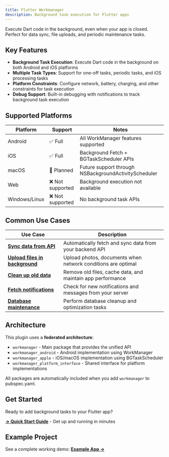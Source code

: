 ```yaml
---
title: Flutter Workmanager
description: Background task execution for Flutter apps
---
```


Execute Dart code in the background, even when your app is closed. Perfect for data sync, file uploads, and periodic maintenance tasks.

## Key Features

- **Background Task Execution**: Execute Dart code in the background on both Android and iOS platforms
- **Multiple Task Types**: Support for one-off tasks, periodic tasks, and iOS processing tasks  
- **Platform Constraints**: Configure network, battery, charging, and other constraints for task execution
- **Debug Support**: Built-in debugging with notifications to track background task execution

## Supported Platforms

| Platform | Support | Notes |
|----------|---------|--------|
| Android | ✅ Full | All WorkManager features supported |
| iOS | ✅ Full | Background Fetch + BGTaskScheduler APIs |
| macOS | 🚧 Planned | Future support through NSBackgroundActivityScheduler |
| Web | ❌ Not supported | Background execution not available |
| Windows/Linux | ❌ Not supported | No background task APIs |

## Common Use Cases

| Use Case | Description |
|----------|-------------|
| **[Sync data from API](usecases/data-sync)** | Automatically fetch and sync data from your backend API |
| **[Upload files in background](usecases/upload-files)** | Upload photos, documents when network conditions are optimal |
| **[Clean up old data](usecases/periodic-cleanup)** | Remove old files, cache data, and maintain app performance |
| **[Fetch notifications](usecases/fetch-notifications)** | Check for new notifications and messages from your server |
| **[Database maintenance](usecases/database-maintenance)** | Perform database cleanup and optimization tasks |

## Architecture

This plugin uses a **federated architecture**:
- `workmanager` - Main package that provides the unified API
- `workmanager_android` - Android implementation using WorkManager
- `workmanager_apple` - iOS/macOS implementation using BGTaskScheduler
- `workmanager_platform_interface` - Shared interface for platform implementations

All packages are automatically included when you add `workmanager` to pubspec.yaml.

## Get Started

Ready to add background tasks to your Flutter app?

**[→ Quick Start Guide](quickstart)** - Get up and running in minutes

## Example Project

See a complete working demo: **[Example App →](https://github.com/fluttercommunity/flutter_workmanager/tree/main/example)**
